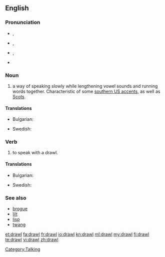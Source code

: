 ==English==

===Pronunciation===
* {{a|UK}} {{IPA|/dɹɔːl/}}, {{SAMPA|/dr\O:l/}}
* {{a|US}} {{IPA|/dɹɑːl/}}, {{SAMPA|/dr\A:l/}}
* {{rfv-pronunciation}} {{a|US|paragon}} {{IPA|/dʒɹɑːw/}}, {{SAMPA|/dZr\A:w/}}
* {{rhymes|ɔːl}}

===Noun===
{{en-noun}}

# a way of speaking slowly while lengthening vowel sounds and running words together. Characteristic of some [[Wikipedia:Southern American English|southern US accents]], as well as [[Wikipedia:Scots|Scots]].

====Translations====
{{trans-top|way of speaking slowly}}
* Bulgarian: {{t|bg|провлечен говор|sc=Cyrl}}
{{trans-mid}}
* Swedish: {{t|sv|sludder}}
{{trans-bottom}}

===Verb===
{{en-verb|drawls|drawling|drawled|drawled}}

# to speak with a drawl.

====Translations====
{{trans-top|to speak with a drawl}}
* Bulgarian: {{t|bg|говоря провлечено|sc=Cyrl}}
{{trans-mid}}
* Swedish: {{t+|sv|sluddra}}
{{trans-bottom}}

===See also===
* [[brogue]]
* [[lilt]]
* [[lisp]]
* [[twang]]

[[Category:Talking]]

[[et:drawl]]
[[fa:drawl]]
[[fr:drawl]]
[[io:drawl]]
[[kn:drawl]]
[[ml:drawl]]
[[my:drawl]]
[[fi:drawl]]
[[te:drawl]]
[[vi:drawl]]
[[zh:drawl]]